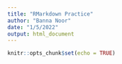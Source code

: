 ```yaml
---
title: "RMarkdown Practice"
author: "Banna Noor"
date: "1/5/2022"
output: html_document
---
```


```r
knitr::opts_chunk$set(echo = TRUE)
```



